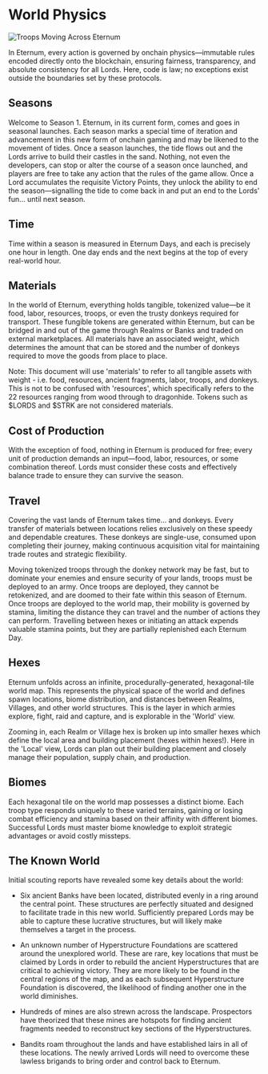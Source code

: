 
# World Physics

<img src="/images/covers/08.png" alt="Troops Moving Across Eternum" className="w-full rounded-lg my-6" />

In Eternum, every action is governed by onchain physics—immutable rules encoded directly onto the blockchain, ensuring
fairness, transparency, and absolute consistency for all Lords. Here, code is law; no exceptions exist outside the
boundaries set by these protocols.

## Seasons

Welcome to Season 1. Eternum, in its current form, comes and goes in seasonal launches. Each season marks a special time
of iteration and advancement in this new form of onchain gaming and may be likened to the movement of tides. Once a
season launches, the tide flows out and the Lords arrive to build their castles in the sand. Nothing, not even the
developers, can stop or alter the course of a season once launched, and players are free to take any action that the
rules of the game allow. Once a Lord accumulates the requisite Victory Points, they unlock the ability to end the
season—signalling the tide to come back in and put an end to the Lords' fun… until next season.

## Time

Time within a season is measured in Eternum Days, and each is precisely one hour in length. One day ends and the next
begins at the top of every real-world hour.

## Materials

In the world of Eternum, everything holds tangible, tokenized value—be it food, labor, resources, troops, or even the
trusty donkeys required for transport. These fungible tokens are generated within Eternum, but can be bridged in and out
of the game through Realms or Banks and traded on external marketplaces. All materials have an associated weight, which
determines the amount that can be stored and the number of donkeys required to move the goods from place to place.

<WeightTable />

Note: This document will use 'materials' to refer to all tangible assets with weight - i.e. food, resources, ancient
fragments, labor, troops, and donkeys. This is not to be confused with 'resources', which specifically refers to the 22
resources ranging from wood through to dragonhide. Tokens such as $LORDS and $STRK are not considered materials.

## Cost of Production

With the exception of food, nothing in Eternum is produced for free; every unit of production demands an input—food,
labor, resources, or some combination thereof. Lords must consider these costs and effectively balance trade to ensure
they can survive the season.

## Travel

Covering the vast lands of Eternum takes time… and donkeys. Every transfer of materials between locations relies
exclusively on these speedy and dependable creatures. These donkeys are single-use, consumed upon completing their
journey, making continuous acquisition vital for maintaining trade routes and strategic flexibility.

Moving tokenized troops through the donkey network may be fast, but to dominate your enemies and ensure security of your
lands, troops must be deployed to an army. Once troops are deployed, they cannot be retokenized, and are doomed to their
fate within this season of Eternum. Once troops are deployed to the world map, their mobility is governed by stamina,
limiting the distance they can travel and the number of actions they can perform. Travelling between hexes or initiating
an attack expends valuable stamina points, but they are partially replenished each Eternum Day.

## Hexes

Eternum unfolds across an infinite, procedurally-generated, hexagonal-tile world map. This represents the physical space
of the world and defines spawn locations, biome distribution, and distances between Realms, Villages, and other world
structures. This is the layer in which armies explore, fight, raid and capture, and is explorable in the 'World' view.

Zooming in, each Realm or Village hex is broken up into smaller hexes which define the local area and building placement
(hexes within hexes!). Here in the 'Local' view, Lords can plan out their building placement and closely manage their
population, supply chain, and production.

## Biomes

Each hexagonal tile on the world map possesses a distinct biome. Each troop type responds uniquely to these varied
terrains, gaining or losing combat efficiency and stamina based on their affinity with different biomes. Successful
Lords must master biome knowledge to exploit strategic advantages or avoid costly missteps.

<Biomes />

## The Known World

Initial scouting reports have revealed some key details about the world:

- Six ancient Banks have been located, distributed evenly in a ring around the central point. These structures are
  perfectly situated and designed to facilitate trade in this new world. Sufficiently prepared Lords may be able to
  capture these lucrative structures, but will likely make themselves a target in the process.

- An unknown number of Hyperstructure Foundations are scattered around the unexplored world. These are rare, key
  locations that must be claimed by Lords in order to rebuild the ancient Hyperstructures that are critical to achieving
  victory. They are more likely to be found in the central regions of the map, and as each subsequent Hyperstructure
  Foundation is discovered, the likelihood of finding another one in the world diminishes.

- Hundreds of mines are also strewn across the landscape. Prospectors have theorized that these mines are hotspots for
  finding ancient fragments needed to reconstruct key sections of the Hyperstructures.

- Bandits roam throughout the lands and have established lairs in all of these locations. The newly arrived Lords will
  need to overcome these lawless brigands to bring order and control back to Eternum.
